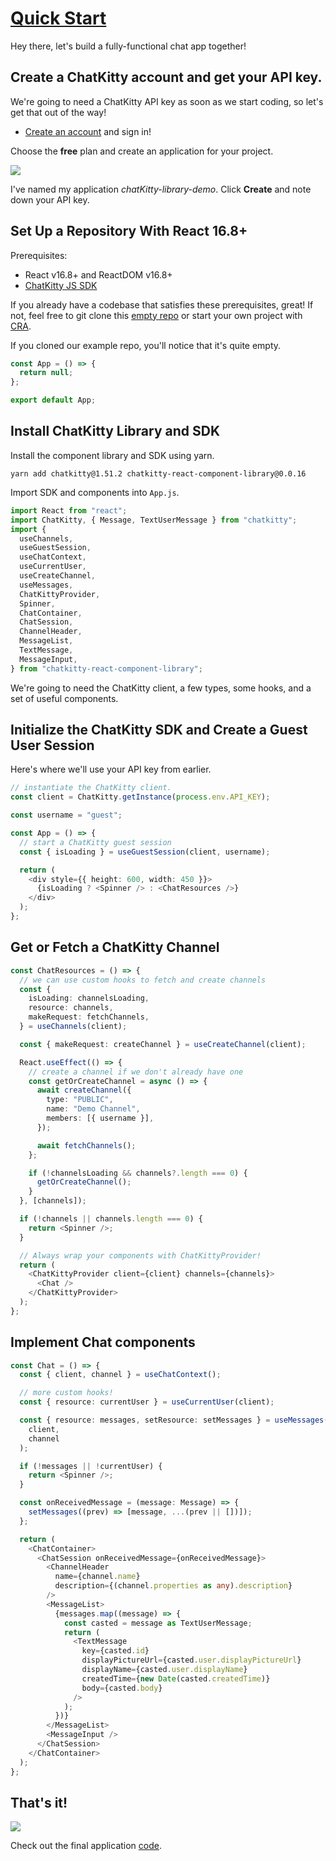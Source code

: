 
<Meta title="Introduction/Quick Start" />

# <u>Quick Start</u>

Hey there, let's build a fully-functional chat app together!

## Create a ChatKitty account and get your API key.

We're going to need a ChatKitty API key as soon as we start coding, so let's get that out of the way!

- [Create an account](https://dashboard.chatkitty.com/authorization/register) and sign in!

Choose the **free** plan and create an application for your project.

<img src={application} />

I've named my application _chatKitty-library-demo_. Click **Create** and note down your API key.

## Set Up a Repository With React 16.8+

Prerequisites:

- React v16.8+ and ReactDOM v16.8+
- [ChatKitty JS SDK](https://github.com/ChatKitty/chatkitty-js)

If you already have a codebase that satisfies these prerequisites, great! If not, feel free to git clone this [empty repo](https://github.com/ChatKitty/chat-library-demo/tree/empty) or start your own project with [CRA](https://reactjs.org/docs/create-a-new-react-app.html#create-react-app).

If you cloned our example repo, you'll notice that it's quite empty.

```typescript
const App = () => {
  return null;
};

export default App;
```

## Install ChatKitty Library and SDK

Install the component library and SDK using yarn.

```
yarn add chatkitty@1.51.2 chatkitty-react-component-library@0.0.16
```

Import SDK and components into `App.js`.

```typescript
import React from "react";
import ChatKitty, { Message, TextUserMessage } from "chatkitty";
import {
  useChannels,
  useGuestSession,
  useChatContext,
  useCurrentUser,
  useCreateChannel,
  useMessages,
  ChatKittyProvider,
  Spinner,
  ChatContainer,
  ChatSession,
  ChannelHeader,
  MessageList,
  TextMessage,
  MessageInput,
} from "chatkitty-react-component-library";
```

We're going to need the ChatKitty client, a few types, some hooks, and a set of useful components.

## Initialize the ChatKitty SDK and Create a Guest User Session

Here's where we'll use your API key from earlier.

```typescript
// instantiate the ChatKitty client.
const client = ChatKitty.getInstance(process.env.API_KEY);

const username = "guest";

const App = () => {
  // start a ChatKitty guest session
  const { isLoading } = useGuestSession(client, username);

  return (
    <div style={{ height: 600, width: 450 }}>
      {isLoading ? <Spinner /> : <ChatResources />}
    </div>
  );
};
```

## Get or Fetch a ChatKitty Channel

```typescript
const ChatResources = () => {
  // we can use custom hooks to fetch and create channels
  const {
    isLoading: channelsLoading,
    resource: channels,
    makeRequest: fetchChannels,
  } = useChannels(client);

  const { makeRequest: createChannel } = useCreateChannel(client);

  React.useEffect(() => {
    // create a channel if we don't already have one
    const getOrCreateChannel = async () => {
      await createChannel({
        type: "PUBLIC",
        name: "Demo Channel",
        members: [{ username }],
      });

      await fetchChannels();
    };

    if (!channelsLoading && channels?.length === 0) {
      getOrCreateChannel();
    }
  }, [channels]);

  if (!channels || channels.length === 0) {
    return <Spinner />;
  }

  // Always wrap your components with ChatKittyProvider!
  return (
    <ChatKittyProvider client={client} channels={channels}>
      <Chat />
    </ChatKittyProvider>
  );
};
```

## Implement Chat components

```typescript
const Chat = () => {
  const { client, channel } = useChatContext();

  // more custom hooks!
  const { resource: currentUser } = useCurrentUser(client);

  const { resource: messages, setResource: setMessages } = useMessages(
    client,
    channel
  );

  if (!messages || !currentUser) {
    return <Spinner />;
  }

  const onReceivedMessage = (message: Message) => {
    setMessages((prev) => [message, ...(prev || [])]);
  };

  return (
    <ChatContainer>
      <ChatSession onReceivedMessage={onReceivedMessage}>
        <ChannelHeader
          name={channel.name}
          description={(channel.properties as any).description}
        />
        <MessageList>
          {messages.map((message) => {
            const casted = message as TextUserMessage;
            return (
              <TextMessage
                key={casted.id}
                displayPictureUrl={casted.user.displayPictureUrl}
                displayName={casted.user.displayName}
                createdTime={new Date(casted.createdTime)}
                body={casted.body}
              />
            );
          })}
        </MessageList>
        <MessageInput />
      </ChatSession>
    </ChatContainer>
  );
};
```

## That's it!

<img src={chat} />

Check out the final application [code](https://github.com/ChatKitty/chat-library-demo/tree/master).
